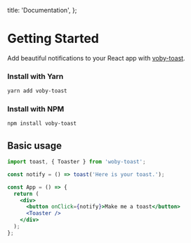 
  title: 'Documentation',
};


# Getting Started

Add beautiful notifications to your React app with [voby-toast](https://github.com/timolins/woby-toast).

### Install with Yarn

```sh
yarn add voby-toast
```

### Install with NPM

```sh
npm install voby-toast
```

## Basic usage

```jsx
import toast, { Toaster } from 'woby-toast';

const notify = () => toast('Here is your toast.');

const App = () => {
  return (
    <div>
      <button onClick={notify}>Make me a toast</button>
      <Toaster />
    </div>
  );
};
```
